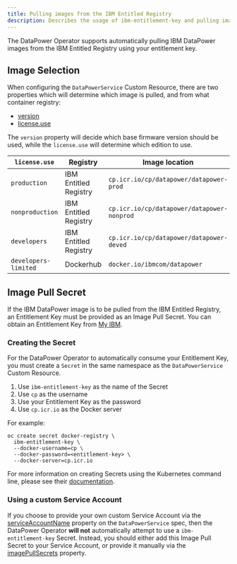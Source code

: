 ```yaml
---
title: Pulling images from the IBM Entitled Registry
description: Describes the usage of ibm-entitlement-key and pulling images from the IBM Entitled Registry
---
```


<PageDescription>

The DataPower Operator supports automatically pulling IBM DataPower images from the IBM Entitled Registry using your entitlement key.

</PageDescription>

## Image Selection

When configuring the `DataPowerService` Custom Resource, there are two properties which will determine which image is pulled, and from what container registry:

- [version](/apis/datapowerservice/spec#version)
- [license.use](/apis/datapowerservice/spec#license)

The `version` property will decide which base firmware version should be used, while the `license.use` will determine which edition to use.

|`license.use`       |Registry             |Image location                            |
|--------------------|---------------------|------------------------------------------|
|`production`        |IBM Entitled Registry|`cp.icr.io/cp/datapower/datapower-prod`   |
|`nonproduction`     |IBM Entitled Registry|`cp.icr.io/cp/datapower/datapower-nonprod`|
|`developers`        |IBM Entitled Registry|`cp.icr.io/cp/datapower/datapower-deved`  |
|`developers-limited`|Dockerhub            |`docker.io/ibmcom/datapower`              |

## Image Pull Secret

If the IBM DataPower image is to be pulled from the IBM Entitled Registry, an Entitlement Key must be provided as an Image Pull Secret. You can obtain an Entitlement Key from [My IBM](https://myibm.ibm.com/products-services/containerlibrary).

### Creating the Secret

For the DataPower Operator to automatically consume your Entitlement Key, you must create a `Secret` in the same namespace as the `DataPowerService` Custom Resource.

1. Use `ibm-entitlement-key` as the name of the Secret
2. Use `cp` as the username
3. Use your Entitlement Key as the password
4. Use `cp.icr.io` as the Docker server

For example:

```
oc create secret docker-registry \
  ibm-entitlement-key \
  --docker-username=cp \
  --docker-password=<entitlement-key> \
  --docker-server=cp.icr.io
```

For more information on creating Secrets using the Kubernetes command line, please see their [documentation](https://kubernetes.io/docs/tasks/configure-pod-container/pull-image-private-registry/#create-a-secret-by-providing-credentials-on-the-command-line).

### Using a custom Service Account

If you choose to provide your own custom Service Account via the [serviceAccountName](/apis/datapowerservice/spec#serviceaccountname) property on the `DataPowerService` spec, then the DataPower Operator **will not** automatically attempt to use a `ibm-entitlement-key` Secret. Instead, you should either add this Image Pull Secret to your Service Account, or provide it manually via the [imagePullSecrets](/apis/datapowerservice/spec#imagepullsecrets) property.
